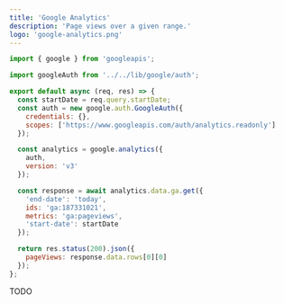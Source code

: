 ```yaml
---
title: 'Google Analytics'
description: 'Page views over a given range.'
logo: 'google-analytics.png'
---
```


```js
import { google } from 'googleapis';

import googleAuth from '../../lib/google/auth';

export default async (req, res) => {
  const startDate = req.query.startDate;
  const auth = new google.auth.GoogleAuth({
    credentials: {},
    scopes: ['https://www.googleapis.com/auth/analytics.readonly']
  });

  const analytics = google.analytics({
    auth,
    version: 'v3'
  });

  const response = await analytics.data.ga.get({
    'end-date': 'today',
    ids: 'ga:187331021',
    metrics: 'ga:pageviews',
    'start-date': startDate
  });

  return res.status(200).json({
    pageViews: response.data.rows[0][0]
  });
};
```

TODO
